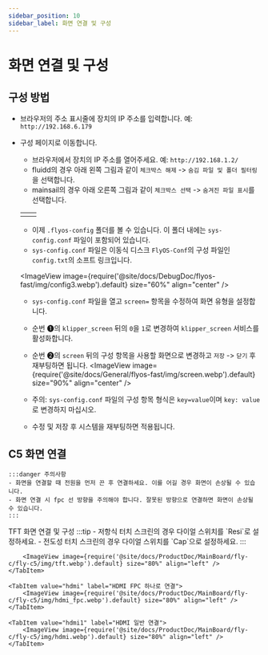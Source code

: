 ```yaml
---
sidebar_position: 10
sidebar_label: 화면 연결 및 구성
---
```



# 화면 연결 및 구성

## 구성 방법


- 브라우저의 주소 표시줄에 장치의 IP 주소를 입력합니다. 예: `http://192.168.6.179`
- 구성 페이지로 이동합니다.
    - 브라우저에서 장치의 IP 주소를 열어주세요. 예: `http://192.168.1.2/`
    - fluidd의 경우 아래 왼쪽 그림과 같이 `체크박스 해제` -> `숨김 파일 및 폴더 필터링`을 선택합니다.
    - mainsail의 경우 아래 오른쪽 그림과 같이 `체크박스 선택` -> `숨겨진 파일 표시`를 선택합니다.
    
    <table>
      <tr>
        <td>
          <ImageView image={require('@site/docs/DebugDoc/flyos-fast/img/config1.webp').default} size="100%" align="center" />
        </td>
        <td>
          <ImageView image={require('@site/docs/DebugDoc/flyos-fast/img/config2.webp').default} size="85%" align="center" />
        </td>
      </tr>
    </table>

    - 이제 `.flyos-config` 폴더를 볼 수 있습니다. 이 폴더 내에는 `sys-config.conf` 파일이 포함되어 있습니다.
    - `sys-config.conf` 파일은 이동식 디스크 `FlyOS-Conf`의 구성 파일인 `config.txt`의 소프트 링크입니다.

    <ImageView image={require('@site/docs/DebugDoc/flyos-fast/img/config3.webp').default} size="60%" align="center" />

    - `sys-config.conf` 파일을 열고 `screen=` 항목을 수정하여 화면 유형을 설정합니다.
    - 순번 ❶의 `klipper_screen` 뒤의 `0`을 `1`로 변경하여 `klipper_screen` 서비스를 활성화합니다.
    - 순번 ❷의 `screen` 뒤의 구성 항목을 사용할 화면으로 변경하고 `저장` -> `닫기` 후 재부팅하면 됩니다.
    <ImageView image={require('@site/docs/General/flyos-fast/img/screen.webp').default} size="90%" align="center" />

    - 주의: `sys-config.conf` 파일의 구성 항목 형식은 `key=value`이며 `key: value`로 변경하지 마십시오.
    - 수정 및 저장 후 시스템을 재부팅하면 적용됩니다.

## C5 화면 연결

    :::danger 주의사항
    - 화면을 연결할 때 전원을 먼저 끈 후 연결하세요. 이를 어길 경우 화면이 손상될 수 있습니다.
    - 화면 연결 시 fpc 선 방향을 주의해야 합니다. 잘못된 방향으로 연결하면 화면이 손상될 수 있습니다.
    :::
<Tabs>
    <TabItem value="tftc" label="TFT 화면 연결" default>
        TFT 화면 연결 및 구성
        :::tip
        - 저항식 터치 스크린의 경우 다이얼 스위치를 `Resi`로 설정하세요.
        - 전도성 터치 스크린의 경우 다이얼 스위치를 `Cap`으로 설정하세요.
        :::

        <ImageView image={require('@site/docs/ProductDoc/MainBoard/fly-c/fly-c5/img/tft.webp').default} size="80%" align="left" />
    </TabItem>

    <TabItem value="hdmi" label="HDMI FPC 하나로 연결">
        <ImageView image={require('@site/docs/ProductDoc/MainBoard/fly-c/fly-c5/img/hdmi_fpc.webp').default} size="80%" align="left" />
    </TabItem>

    <TabItem value="hdmi1" label="HDMI 일반 연결">
        <ImageView image={require('@site/docs/ProductDoc/MainBoard/fly-c/fly-c5/img/hdmi.webp').default} size="80%" align="left" />
    </TabItem>
</Tabs>
